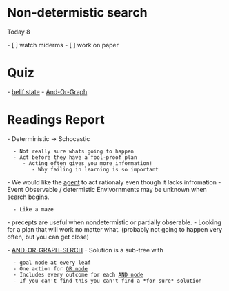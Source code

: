 = Non-determistic search =

Today 8

- [ ] watch miderms
- [ ] work on paper

= Quiz =

- [[belif state]]
- [[And-Or-Graph]] 

= Readings Report =

- Deterministic -> Schocastic
   - Not really sure whats going to happen
   - Act before they have a fool-proof plan
      - Acting often gives you more information!
         - Why failing in learning is so important

- We would like the [[agent]] to act rationaly even though it lacks infromation
- Event Observable / determistic Envivornments may be unknown when search begins.
   - Like a maze
- precepts are useful when nondetermistic or partially obserable.
- Looking for a plan that will work no matter what. (probably not going to happen very often, but you can get close)

- [[AND-OR-GRAPH-SERCH]]
- Solution is a sub-tree with
   - goal node at every leaf
   - One action for [[OR node]]
   - Includes every outcome for each [[AND node]]
   - If you can't find this you can't find a *for sure* solution


